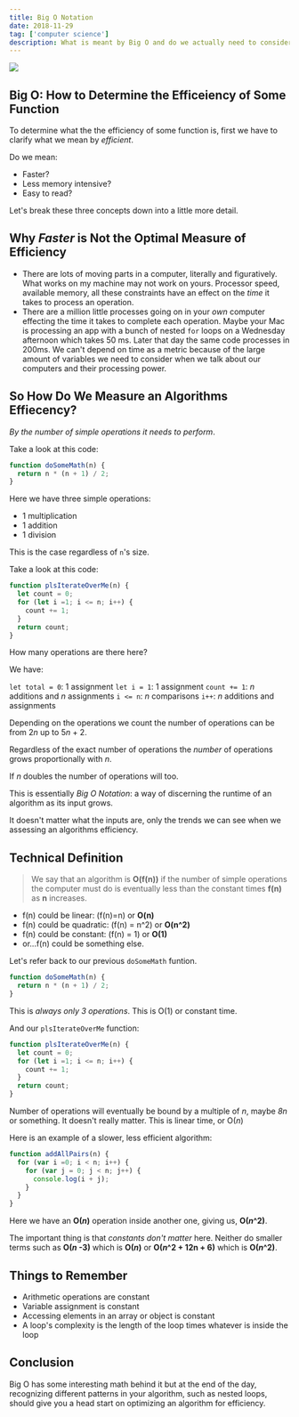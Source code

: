 ```yaml
---
title: Big O Notation
date: 2018-11-29
tag: ['computer science']
description: What is meant by Big O and do we actually need to consider it when building software?
---
```


![](https://res.cloudinary.com/twhiteblog/image/upload/v1543451725/Header%20Images/big_o_post.jpg)

## Big O: How to Determine the Efficeiency of Some Function

To determine what the the efficiency of some function is, first we have to clarify what we mean by *efficient*.

Do we mean:

* Faster?
* Less memory intensive?
* Easy to read?

Let's break these three concepts down into a little more detail.

## Why *Faster* is Not the Optimal Measure of Efficiency

* There are lots of moving parts in a computer, literally and figuratively. What works on my machine may not work on yours. Processor speed, available memory, all these constraints have an effect on the *time* it takes to process an operation.
* There are a million little processes going on in your *own* computer effecting the time it takes to complete each operation. Maybe your Mac is processing an app with a bunch of nested `for` loops on a Wednesday afternoon which takes 50 ms. Later that day the same code processes in 200ms. We can't depend on time as a metric because of the large amount of variables we need to consider when we talk about our computers and their processing power.

## So How Do We Measure an Algorithms Effiecency?

*By the number of simple operations it needs to perform*.

Take a look at this code:

```js
function doSomeMath(n) {
  return n * (n + 1) / 2;
}
```

Here we have three simple operations:

* 1 multiplication
* 1 addition
* 1 division

This is the case regardless of `n`'s size.

Take a look at this code:

```js
function plsIterateOverMe(n) {
  let count = 0;
  for (let i =1; i <= n; i++) {
    count += 1;
  }
  return count;
}
```

How many operations are there here?

We have:

`let total = 0`: 1 assignment
`let i = 1`: 1 assignment
`count += 1`: *n* additions and *n* assignments
`i <= n`: *n* comparisons
`i++`: *n* additions and assignments

Depending on the operations we count the number of operations can be from 2*n* up to 5*n* + 2.

Regardless of the exact number of operations the *number* of operations grows proportionally with *n*.

If *n* doubles the number of operations will too. 

This is essentially *Big O Notation*: a way of discerning the runtime of an algorithm as its input grows.

It doesn't matter what the inputs are, only the trends we can see when we assessing an algorithms efficiency.

## Technical Definition

> We say that an algorithm is **O(f(n))** if the number of simple operations the computer must do is eventually less than the constant times **f(n)** as **n** increases.


* f(n) could be linear: (f(n)=n) or **O(n)**
* f(n) could be quadratic: (f(n) = n^2) or **O(n^2)**
* f(n) could be constant: (f(n) = 1) or **O(1)**
* or...f(n) could be something else.

Let's refer back to our previous `doSomeMath` funtion.

```js
function doSomeMath(n) {
  return n * (n + 1) / 2;
}
```
This is *always only 3 operations*. This is O(1) or constant time.

And our `plsIterateOverMe` function:

```js
function plsIterateOverMe(n) {
  let count = 0;
  for (let i =1; i <= n; i++) {
    count += 1;
  }
  return count;
}
```
Number of operations will eventually be bound by a multiple of *n*, maybe *8n* or something. It doesn't really matter. This is linear time, or O(*n*)

Here is an example of a slower, less efficient algorithm:

```js
function addAllPairs(n) {
  for (var i =0; i < n; i++) {
    for (var j = 0; j < n; j++) {
      console.log(i + j);
    }
  }
}
```
Here we have an **O(*n*)** operation inside another one, giving us, **O(*n*^2)**.

The important thing is that *constants don't matter* here. Neither do smaller terms such as **O(*n* -3)** which is **O(*n*)** or **O(*n*^2 + 12n + 6)** which is **O(*n*^2)**.

## Things to Remember

* Arithmetic operations are constant
* Variable assignment is constant
* Accessing elements in an array or object is constant
* A loop's complexity is the length of the loop times whatever is inside the loop

## Conclusion

Big O has some interesting math behind it but at the end of the day, recognizing different patterns in your algorithm, such as nested loops, should give you a head start on optimizing an algorithm for efficiency.